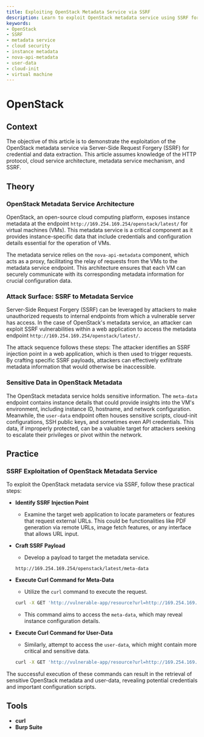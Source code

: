 ```yaml
---
title: Exploiting OpenStack Metadata Service via SSRF
description: Learn to exploit OpenStack metadata service using SSRF for data extraction.
keywords:
- OpenStack
- SSRF
- metadata service
- cloud security
- instance metadata
- nova-api-metadata
- user-data
- cloud-init
- virtual machine
---
```


# OpenStack

## Context

The objective of this article is to demonstrate the exploitation of the OpenStack metadata service via Server-Side Request Forgery (SSRF) for credential and data extraction. This article assumes knowledge of the HTTP protocol, cloud service architecture, metadata service mechanism, and SSRF.

## Theory

### OpenStack Metadata Service Architecture

OpenStack, an open-source cloud computing platform, exposes instance metadata at the endpoint `http://169.254.169.254/openstack/latest/` for virtual machines (VMs). This metadata service is a critical component as it provides instance-specific data that include credentials and configuration details essential for the operation of VMs.

The metadata service relies on the `nova-api-metadata` component, which acts as a proxy, facilitating the relay of requests from the VMs to the metadata service endpoint. This architecture ensures that each VM can securely communicate with its corresponding metadata information for crucial configuration data.

### Attack Surface: SSRF to Metadata Service

Server-Side Request Forgery (SSRF) can be leveraged by attackers to make unauthorized requests to internal endpoints from which a vulnerable server has access. In the case of OpenStack's metadata service, an attacker can exploit SSRF vulnerabilities within a web application to access the metadata endpoint `http://169.254.169.254/openstack/latest/`.

The attack sequence follows these steps: The attacker identifies an SSRF injection point in a web application, which is then used to trigger requests. By crafting specific SSRF payloads, attackers can effectively exfiltrate metadata information that would otherwise be inaccessible.

### Sensitive Data in OpenStack Metadata

The OpenStack metadata service holds sensitive information. The `meta-data` endpoint contains instance details that could provide insights into the VM's environment, including instance ID, hostname, and network configuration. Meanwhile, the `user-data` endpoint often houses sensitive scripts, cloud-init configurations, SSH public keys, and sometimes even API credentials. This data, if improperly protected, can be a valuable target for attackers seeking to escalate their privileges or pivot within the network.

## Practice

### SSRF Exploitation of OpenStack Metadata Service

To exploit the OpenStack metadata service via SSRF, follow these practical steps:

- **Identify SSRF Injection Point**
  - Examine the target web application to locate parameters or features that request external URLs. This could be functionalities like PDF generation via remote URLs, image fetch features, or any interface that allows URL input.

- **Craft SSRF Payload**
  - Develop a payload to target the metadata service.
  ```http
  http://169.254.169.254/openstack/latest/meta-data
  ```

- **Execute Curl Command for Meta-Data**
  - Utilize the `curl` command to execute the request.
  ```bash
  curl -X GET 'http://vulnerable-app/resource?url=http://169.254.169.254/openstack/latest/meta-data'
  ```
  - This command aims to access the `meta-data`, which may reveal instance configuration details.

- **Execute Curl Command for User-Data**
  - Similarly, attempt to access the `user-data`, which might contain more critical and sensitive data.
  ```bash
  curl -X GET 'http://vulnerable-app/resource?url=http://169.254.169.254/openstack/latest/user-data'
  ```

The successful execution of these commands can result in the retrieval of sensitive OpenStack metadata and user-data, revealing potential credentials and important configuration scripts.

## Tools

- **curl**
- **Burp Suite**